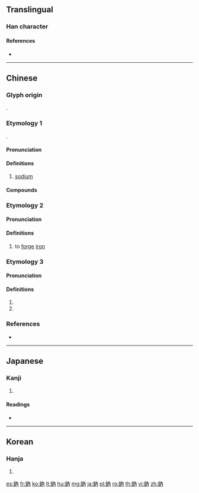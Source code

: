 {{character info/new}}
{{also|钠}}
==Translingual==

===Han character===
{{Han char|rn=167|rad=金|as=04|sn=12|four=84127|canj=COB|ids=⿰金内,⿰金內}}

====References====
* {{Han ref|kx=1298.090|dkj=40215|hdz=64176.080|uh=9209|ud=37385|bh=B675|bd=46709}}

----

==Chinese==
{{zh-forms|s=钠}}

===Glyph origin===
{{Han etym}}
{{Han compound|金|內|ls=psc|c1=s|c2=p|t1=metal}}.

===Etymology 1===
{{bor|zh|NL.|natrium|'''na'''trium}}.

====Pronunciation====
{{zh-pron
|m=nà
|c=naap6
|h=pfs=na̍p
|md=
|mn=la̍p
|w=
|mc=
|oc=
|cat=n
}}

====Definitions====
{{zh-hanzi}}

# [[sodium]]

====Compounds====
{{zh-der|鈉玻璃|鈉燈}}

===Etymology 2===

====Pronunciation====
{{zh-pron
|m=nà
|c=naap6
|h=
|md=
|mn=
|w=
|mc=
|oc=y
|cat=v
}}

====Definitions====
{{zh-hanzi}}

# to [[forge]] [[iron]]

===Etymology 3===

====Pronunciation====
{{zh-pron
|m=ruì
|c=
|h=
|md=
|mn=
|w=
|mc=y
|oc=
|cat=n,a
}}

====Definitions====
{{zh-hanzi}}

# {{zh-alt-form|枘|tenon}}
# {{zh-alt-form|𨧨|sharp; pointed}}

===References===
* {{R:twedu|a04273}}

{{zh-cat|Chemical elements}}

----

==Japanese==

===Kanji===
{{ja-kanji|grade=|rs=金04}}

# {{defn|lang=ja|sort=金04}}

====Readings====
* {{ja-readings|on=[[どう]] (dō), [[のう]] (nō)|kun=[[きたえる]] (kitaeru)}}

----

==Korean==

===Hanja===
{{ko-hanja|hangeul=납|eumhun=|rv=nap|mr=nap|y=nap}}

# {{defn|lang=ko|sort=金04}}

[[es:鈉]]
[[fr:鈉]]
[[ko:鈉]]
[[lt:鈉]]
[[hu:鈉]]
[[mg:鈉]]
[[ja:鈉]]
[[pl:鈉]]
[[ro:鈉]]
[[th:鈉]]
[[vi:鈉]]
[[zh:鈉]]